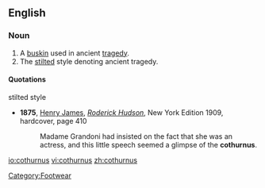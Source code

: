 ==English==

===Noun===
{{infl|en|noun}}

# A [[buskin]] used in ancient [[tragedy]].
# The [[stilted]] style denoting ancient tragedy.

====Quotations====
;stilted style
*'''1875''', [[w:Henry James|Henry James]], ''[[w:Roderick Hudson|Roderick Hudson]]'', New York Edition 1909, hardcover, page 410
*:Madame Grandoni had insisted on the fact that she was an actress, and this little speech seemed a glimpse of the '''cothurnus'''.

[[Category:Footwear]]

[[io:cothurnus]]
[[vi:cothurnus]]
[[zh:cothurnus]]